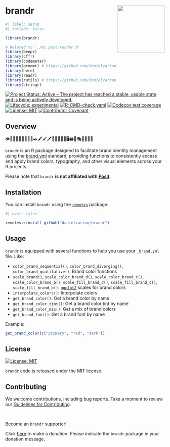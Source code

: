 # brandr <a href = "https://danielvartan.github.io/brandr/"><img src = "man/figures/hex-logo.svg" align="right" width="150" /></a>

<!-- quarto render -->

```r
#| label: setup
#| include: false

library(brandr)

# Related to './R/.post-render.R'
library(beepr)
library(cffr)
library(codemetar)
library(groomr) # https://github.com/danielvartan/groomr
library(here)
library(readr)
library(rutils) # https://github.com/danielvartan/rutils
library(stringr)
```

<!-- badges: start -->
[![Project Status: Active – The project has reached a stable, usable state and is being actively developed.](https://www.repostatus.org/badges/latest/active.svg)](https://www.repostatus.org/#active)
[![Lifecycle: experimental](https://img.shields.io/badge/lifecycle-experimental-orange.svg)](https://lifecycle.r-lib.org/articles/stages.html#experimental)
[![R-CMD-check.yaml](https://github.com/danielvartan/brandr/actions/workflows/check-standard.yaml/badge.svg)](https://github.com/danielvartan/brandr/actions/workflows/check-standard.yaml)
[![Codecov test coverage](https://codecov.io/gh/danielvartan/brandr/branch/main/graph/badge.svg)](https://app.codecov.io/gh/danielvartan/brandr?branch=main)
[![License: MIT](https://img.shields.io/badge/license-MIT-green)](https://choosealicense.com/licenses/mit/)
[![Contributor Covenant](https://img.shields.io/badge/Contributor%20Covenant-2.1-4baaaa.svg)](CODE_OF_CONDUCT.md)
<!-- badges: end -->

## Overview

👁️🎨🌈🔠🆎🔠🔡🔤📐✒️🖋️🖌️🖍️💭📢🎯💡📱🖥️🖨️🎪🎭🚀💼✨🌟

`brandr` is an R package designed to facilitate brand identity management using the [brand.yml](https://posit-dev.github.io/brand-yml/) standard, providing functions to consistently access and apply brand colors, typography, and other visual elements across your R projects.

Please note that `brandr` **is not affiliated with [Posit](https://posit.co/)**.

## Installation

You can install `brandr` using the [`remotes`](https://github.com/r-lib/remotes) package:

``` r
#| eval: false

remotes::install_github("danielvartan/brandr")
```

## Usage

`brandr` is equipped with several functions to help you use your `_brand.yml` file. Like:

- `color_brand_sequential()`, `color_brand_diverging()`, `color_brand_qualitative()`: Brand color functions
- `scale_brand()`, `scale_color_brand_d()`, `scale_color_brand_c()`, `scale_color_brand_b()`, `scale_fill_brand_d()`, `scale_fill_brand_c()`, `scale_fill_brand_b()`: [`ggplot2`](https://ggplot2.tidyverse.org/) scales for brand colors
- `interpolate_colors()`: Interpolate colors
- `get_brand_color()`: Get a brand color by name
- `get_brand_color_tint()`: Get a brand color tint by name
- `get_brand_color_mix()`: Get a mix of brand colors
- `get_brand_font()`: Get a brand font by name

Example:

```r
get_brand_color(c("primary", "red", "dark"))
```

## License

[![License:
MIT](https://img.shields.io/badge/license-MIT-green)](https://opensource.org/license/mit/)

`brandr` code is released under the [MIT license](https://opensource.org/license/mit/).

## Contributing

We welcome contributions, including bug reports. Take a moment to review our [Guidelines for Contributing](https://danielvartan.github.io/brandr/CONTRIBUTING.html).

<br>

Become an `brandr` supporter!

Click [here](https://github.com/sponsors/danielvartan) to make a donation. Please indicate the `brandr` package in your donation message.
